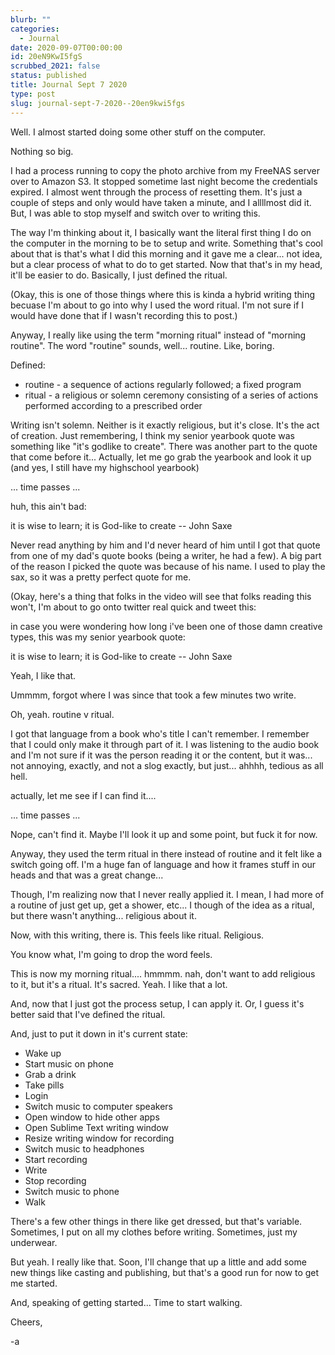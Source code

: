 ```yaml
---
blurb: ""
categories:
  - Journal
date: 2020-09-07T00:00:00
id: 20eN9KwI5fgS
scrubbed_2021: false
status: published
title: Journal Sept 7 2020
type: post
slug: journal-sept-7-2020--20en9kwi5fgs
---
```


Well. I almost started doing some other stuff on the computer.

Nothing so big.

I had a process running to copy the photo archive from my FreeNAS server over to Amazon S3. It stopped sometime last night become the credentials expired. I almost went through the process of resetting them. It's just a couple of steps and only would have taken a minute, and I allllmost did it. But, I was able to stop myself and switch over to writing this.

The way I'm thinking about it, I basically want the literal first thing I do on the computer in the morning to be to setup and write. Something that's cool about that is that's what I did this morning and it gave me a clear... not idea, but a clear process of what to do to get started. Now that that's in my head, it'll be easier to do. Basically, I just defined the ritual.

(Okay, this is one of those things where this is kinda a hybrid writing thing becuase I'm about to go into why I used the word ritual. I'm not sure if I would have done that if I wasn't recording this to post.)

Anyway, I really like using the term "morning ritual" instead of "morning routine". The word "routine" sounds, well... routine. Like, boring.

Defined:

- routine - a sequence of actions regularly followed; a fixed program
- ritual - a religious or solemn ceremony consisting of a series of actions performed according to a prescribed order

Writing isn't solemn. Neither is it exactly religious, but it's close. It's the act of creation. Just remembering, I think my senior yearbook quote was something like "it's godlike to create". There was another part to the quote that come before it... Actually, let me go grab the yearbook and look it up (and yes, I still have my highschool yearbook)

... time passes ...

huh, this ain't bad:

it is wise to learn; it is God-like to create -- John Saxe


Never read anything by him and I'd never heard of him until I got that quote from one of my dad's quote books (being a writer, he had a few). A big part of the reason I picked the quote was because of his name. I used to play the sax, so it was a pretty perfect quote for me.

(Okay, here's a thing that folks in the video will see that folks reading this won't, I'm about to go onto twitter real quick and tweet this:

in case you were wondering how long i've been one of those damn creative types, this was my senior yearbook quote:

it is wise to learn; it is God-like to create
-- John Saxe


Yeah, I like that.

Ummmm, forgot where I was since that took a few minutes two write.

Oh, yeah. routine v ritual.

I got that language from a book who's title I can't remember. I remember that I could only make it through part of it. I was listening to the audio book and I'm not sure if it was the person reading it or the content, but it was... not annoying, exactly, and not a slog exactly, but just... ahhhh, tedious as all hell.

actually, let me see if I can find it....

... time passes ...

Nope, can't find it. Maybe I'll look it up and some point, but fuck it for now.

Anyway, they used the term ritual in there instead of routine and it felt like a switch going off. I'm a huge fan of language and how it frames stuff in our heads and that was a great change...

Though, I'm realizing now that I never really applied it. I mean, I had more of a routine of just get up, get a shower, etc... I though of the idea as a ritual, but there wasn't anything... religious about it.

Now, with this writing, there is. This feels like ritual. Religious.

You know what, I'm going to drop the word feels.

This is now my morning ritual.... hmmmm. nah, don't want to add religious to it, but it's a ritual. It's sacred. Yeah. I like that a lot.

And, now that I just got the process setup, I can apply it. Or, I guess it's better said that I've defined the ritual.

And, just to put it down in it's current state:

- Wake up
- Start music on phone
- Grab a drink
- Take pills
- Login
- Switch music to computer speakers
- Open window to hide other apps
- Open Sublime Text writing window
- Resize writing window for recording
- Switch music to headphones
- Start recording
- Write
- Stop recording
- Switch music to phone
- Walk

There's a few other things in there like get dressed, but that's variable. Sometimes, I put on all my clothes before writing. Sometimes, just my underwear.

But yeah. I really like that. Soon, I'll change that up a little and add some new things like casting and publishing, but that's a good run for now to get me started.

And, speaking of getting started... Time to start walking.

Cheers,

-a